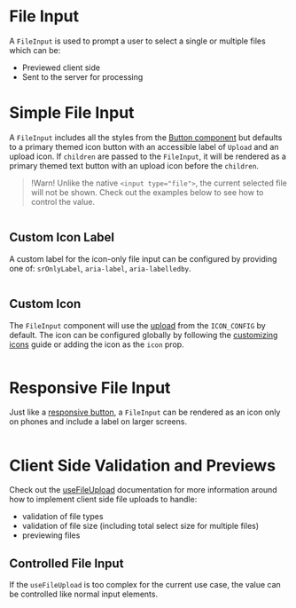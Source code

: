 # File Input

A `FileInput` is used to prompt a user to select a single or multiple files which can be:

- Previewed client side
- Sent to the server for processing

# Simple File Input

A `FileInput` includes all the styles from the [Button component](/components/button)
but defaults to a primary themed icon button with an accessible label of
`Upload` and an upload icon. If `children` are passed to the `FileInput`, it
will be rendered as a primary themed text button with an upload icon before the
`children`.

> !Warn! Unlike the native `<input type="file">`, the current selected file will not be shown.
> Check out the examples below to see how to control the value.

```demo source="./SimpleFileInput.tsx"

```

## Custom Icon Label

A custom label for the icon-only file input can be configured by providing one
of: `srOnlyLabel`, `aria-label`, `aria-labelledby`.

```demo source="./CustomIconLabel.tsx"

```

## Custom Icon

The `FileInput` component will use the
[upload](/customization/icon-config#upload) from the `ICON_CONFIG` by default.
The icon can be configured globally by following the [customizing icons](/customization/icon-config)
guide or adding the icon as the `icon` prop.

```demo source="./CustomIcon.tsx"

```

# Responsive File Input

Just like a [responsive button](/components/button#responsive-button), a `FileInput`
can be rendered as an icon only on phones and include a label on larger screens.

```demo source="./ResponsiveFileInput.tsx"

```

# Client Side Validation and Previews

Check out the [useFileUpload](/hooks/use-file-upload) documentation for more
information around how to implement client side file uploads to handle:

- validation of file types
- validation of file size (including total select size for multiple files)
- previewing files

## Controlled File Input

If the `useFileUpload` is too complex for the current use case, the value can be
controlled like normal input elements.

```demo source="./ControlledFileInput.tsx"

```
